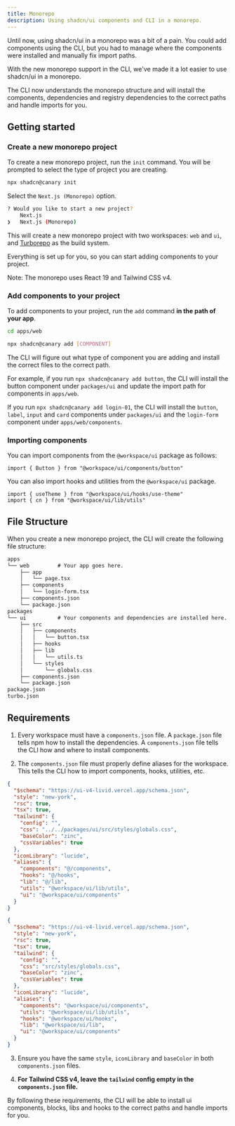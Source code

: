 ```yaml
---
title: Monorepo
description: Using shadcn/ui components and CLI in a monorepo.
---
```


Until now, using shadcn/ui in a monorepo was a bit of a pain. You could add
components using the CLI, but you had to manage where the components
were installed and manually fix import paths.

With the new monorepo support in the CLI, we've made it a lot easier to use
shadcn/ui in a monorepo.

The CLI now understands the monorepo structure and will install the components,
dependencies and registry dependencies to the correct paths and handle imports
for you.

## Getting started

<Steps>

### Create a new monorepo project

To create a new monorepo project, run the `init` command. You will be prompted
to select the type of project you are creating.

```bash
npx shadcn@canary init
```

Select the `Next.js (Monorepo)` option.

```bash
? Would you like to start a new project?
    Next.js
❯   Next.js (Monorepo)
```

This will create a new monorepo project with two workspaces: `web` and `ui`,
and [Turborepo](https://turbo.build/repo/docs) as the build system.

Everything is set up for you, so you can start adding components to your project.

Note: The monorepo uses React 19 and Tailwind CSS v4.

### Add components to your project

To add components to your project, run the `add` command **in the path of your app**.

```bash
cd apps/web
```

```bash
npx shadcn@canary add [COMPONENT]
```

The CLI will figure out what type of component you are adding and install the
correct files to the correct path.

For example, if you run `npx shadcn@canary add button`, the CLI will install the button component under `packages/ui` and update the import path for components in `apps/web`.

If you run `npx shadcn@canary add login-01`, the CLI will install the `button`, `label`, `input` and `card` components under `packages/ui` and the `login-form` component under `apps/web/components`.

### Importing components

You can import components from the `@workspace/ui` package as follows:

```tsx
import { Button } from "@workspace/ui/components/button"
```

You can also import hooks and utilities from the `@workspace/ui` package.

```tsx
import { useTheme } from "@workspace/ui/hooks/use-theme"
import { cn } from "@workspace/ui/lib/utils"
```

</Steps>

## File Structure

When you create a new monorepo project, the CLI will create the following file structure:

```txt
apps
└── web         # Your app goes here.
    ├── app
    │   └── page.tsx
    ├── components
    │   └── login-form.tsx
    ├── components.json
    └── package.json
packages
└── ui          # Your components and dependencies are installed here.
    ├── src
    │   ├── components
    │   │   └── button.tsx
    │   ├── hooks
    │   ├── lib
    │   │   └── utils.ts
    │   └── styles
    │       └── globals.css
    ├── components.json
    └── package.json
package.json
turbo.json
```

## Requirements

1. Every workspace must have a `components.json` file. A `package.json` file tells npm how to install the dependencies. A `components.json` file tells the CLI how and where to install components.

2. The `components.json` file must properly define aliases for the workspace. This tells the CLI how to import components, hooks, utilities, etc.

```json showLineNumbers title="apps/web/components.json"
{
  "$schema": "https://ui-v4-livid.vercel.app/schema.json",
  "style": "new-york",
  "rsc": true,
  "tsx": true,
  "tailwind": {
    "config": "",
    "css": "../../packages/ui/src/styles/globals.css",
    "baseColor": "zinc",
    "cssVariables": true
  },
  "iconLibrary": "lucide",
  "aliases": {
    "components": "@/components",
    "hooks": "@/hooks",
    "lib": "@/lib",
    "utils": "@workspace/ui/lib/utils",
    "ui": "@workspace/ui/components"
  }
}
```

```json showLineNumbers title="packages/ui/components.json"
{
  "$schema": "https://ui-v4-livid.vercel.app/schema.json",
  "style": "new-york",
  "rsc": true,
  "tsx": true,
  "tailwind": {
    "config": "",
    "css": "src/styles/globals.css",
    "baseColor": "zinc",
    "cssVariables": true
  },
  "iconLibrary": "lucide",
  "aliases": {
    "components": "@workspace/ui/components",
    "utils": "@workspace/ui/lib/utils",
    "hooks": "@workspace/ui/hooks",
    "lib": "@workspace/ui/lib",
    "ui": "@workspace/ui/components"
  }
}
```

3. Ensure you have the same `style`, `iconLibrary` and `baseColor` in both `components.json` files.

4. **For Tailwind CSS v4, leave the `tailwind` config empty in the `components.json` file.**

By following these requirements, the CLI will be able to install ui components, blocks, libs and hooks to the correct paths and handle imports for you.
